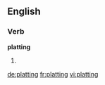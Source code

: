 ==English==

===Verb===
'''platting'''

# {{third-person singular of|[[plat]]}}

[[de:platting]]
[[fr:platting]]
[[vi:platting]]